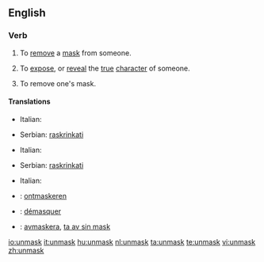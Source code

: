 ==English==

===Verb===
{{en-verb}}

# {{transitive}} To [[remove]] a [[mask]] from someone.
# {{transitive}} To [[expose]], or [[reveal]] the [[true]] [[character]] of someone.
# {{intransitive}} To remove one's mask.

====Translations====
{{trans-top|to remove a mask from someone}}
* Italian: {{t-|it|smascherare}}
{{trans-mid}}
* Serbian: [[raskrinkati]]
{{trans-bottom}}

{{trans-top|to expose the true character of someone}}
* Italian: {{t-|it|smascherare}}
{{trans-mid}}
* Serbian: [[raskrinkati]]
{{trans-bottom}}

{{trans-top|to remove one's mask}}
* Italian: {{t-|it|smascherarsi}}
{{trans-mid}}
{{trans-bottom}}

{{checktrans-top}}
*{{ttbc|Dutch}}: [[ontmaskeren]]
*{{ttbc|French}}: [[démasquer]]
*{{ttbc|Swedish}}: [[avmaskera]], [[ta av sin mask]]
{{checktrans-bottom}}

[[io:unmask]]
[[it:unmask]]
[[hu:unmask]]
[[nl:unmask]]
[[ta:unmask]]
[[te:unmask]]
[[vi:unmask]]
[[zh:unmask]]